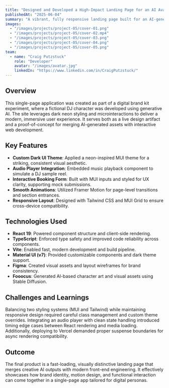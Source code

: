 ---
title: "Designed and Developed a High-Impact Landing Page for an AI Avatar Brand"
publishedAt: "2025-06-04"
summary: "A vibrant, fully responsive landing page built for an AI-generated DJ persona, Nova Ray, blending creative identity design with functional interactivity. The project integrates a custom theme, embedded audio player, booking form, and animated UI to showcase Nova's unique brand—powered by tools like Fooocus, Figma, React, and MUI."
images:
  - "/images/projects/project-05/cover-01.png"
  - "/images/projects/project-05/cover-02.mp4"
  - "/images/projects/project-05/cover-03.png"
  - "/images/projects/project-05/cover-04.png"
  - "/images/projects/project-05/cover-05.png"
team:
  - name: "Craig Putzstuck"
    role: "Developer"
    avatar: "/images/avatar.jpg"
    linkedIn: "https://www.linkedin.com/in/CraigPutzstuck/"
---

## Overview

This single-page application was created as part of a digital brand kit experiment, where a fictional DJ character was developed using generative AI. The site leverages dark neon styling and microinteractions to deliver a modern, immersive user experience. It serves both as a live design artifact and a proof-of-concept for merging AI-generated assets with interactive web development.

## Key Features

- **Custom Dark UI Theme**: Applied a neon-inspired MUI theme for a striking, consistent visual aesthetic.
- **Audio Player Integration**: Embedded music playback component to simulate a DJ sample reel.
- **Interactive Booking Form**: Built with MUI inputs and styled for UX clarity, supporting mock submissions.
- **Smooth Animations**: Utilized Framer Motion for page-level transitions and section entrances.
- **Responsive Layout**: Designed with Tailwind CSS and MUI Grid to ensure cross-device compatibility.

## Technologies Used

- **React 19**: Powered component structure and client-side rendering.
- **TypeScript**: Enforced type safety and improved code reliability across components.
- **Vite**: Enabled fast, modern development and build pipeline.
- **Material UI (v7)**: Provided customizable components and dark theme support.
- **Figma**: Created visual assets and layout wireframes for brand consistency.
- **Fooocus**: Generated AI-based character art and visual assets using Stable Diffusion.

## Challenges and Learnings

Balancing two styling systems (MUI and Tailwind) while maintaining responsive design required careful class management and custom theme overrides. Integrating an audio player with clean state handling introduced timing edge cases between React rendering and media loading. Additionally, deploying to Vercel demanded proper suspense boundaries for async rendering compatibility.

## Outcome

The final product is a fast-loading, visually distinctive landing page that merges creative AI outputs with modern front-end engineering. It effectively showcases how brand identity, motion design, and functional interaction can come together in a single-page app tailored for digital personas.